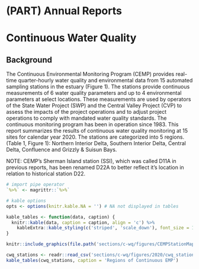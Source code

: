 # (PART) Annual Reports {-}

# Continuous Water Quality {#cwq}

## Background {.unlisted}
The Continuous Environmental Monitoring Program (CEMP) provides real-time quarter-hourly water quality and environmental data from 15 automated sampling stations in the estuary (Figure 1). The stations provide continuous measurements of 6 water quality parameters and up to 4 environmental parameters at select locations. These measurements are used by operators of the State Water Project (SWP) and the Central Valley Project (CVP) to assess the impacts of the project operations and to adjust project operations to comply with mandated water quality standards. The continuous monitoring program has been in operation since 1983. This report summarizes the results of continuous water quality monitoring at 15 sites for calendar year 2020. The stations are categorized into 5 regions. (Table 1, Figure 1): Northern Interior Delta, Southern Interior Delta, Central Delta, Confluence and Grizzly & Suisun Bays.

NOTE: CEMP's Sherman Island station (SSI), which was called D11A in previous reports, has been renamed D22A to better reflect it's location in relation to historical station D22.

```r
# import pipe operator
`%>%` <- magrittr::`%>%`

# kable options
opts <- options(knitr.kable.NA = '') # NA not displayed in tables

kable_tables <- function(data, caption) {
  knitr::kable(data, caption = caption, align = 'c') %>% 
    kableExtra::kable_styling(c('striped', 'scale_down'), font_size = 14, html_font = 'Arimo', full_width = FALSE)
}
```

```r
knitr::include_graphics(file.path('sections/c-wq/figures/CEMPStationMap.png'))
```

```r
cwq_stations <- readr::read_csv('sections/c-wq/figures/2020/cwq_stations.csv')
kable_tables(cwq_stations, caption = 'Regions of Continuous EMP')
```